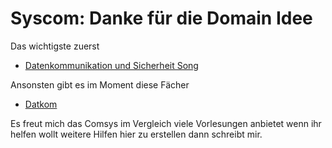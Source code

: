 # Syscom: Danke für die Domain Idee


Das wichtigste zuerst
 - [Datenkommunikation und Sicherheit Song](https://open.spotify.com/track/72FWIzbWGeZ8w0QsiVJTUo?si=cf0f83ebc2984823)

Ansonsten gibt es im Moment diese Fächer
- [Datkom](/syscom/datkom)

Es freut mich das Comsys im Vergleich viele Vorlesungen anbietet wenn ihr helfen wollt weitere Hilfen hier zu erstellen dann schreibt mir.
